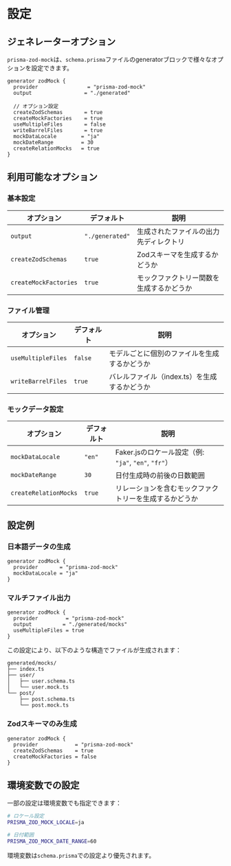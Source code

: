 # 設定

## ジェネレーターオプション

`prisma-zod-mock`は、`schema.prisma`ファイルのgeneratorブロックで様々なオプションを設定できます。

```prisma filename="schema.prisma"
generator zodMock {
  provider                = "prisma-zod-mock"
  output                 = "./generated"
  
  // オプション設定
  createZodSchemas       = true
  createMockFactories    = true
  useMultipleFiles       = false
  writeBarrelFiles       = true
  mockDataLocale        = "ja"
  mockDateRange         = 30
  createRelationMocks   = true
}
```

## 利用可能なオプション

### 基本設定

| オプション | デフォルト | 説明 |
|----------|---------|-----|
| `output` | `"./generated"` | 生成されたファイルの出力先ディレクトリ |
| `createZodSchemas` | `true` | Zodスキーマを生成するかどうか |
| `createMockFactories` | `true` | モックファクトリー関数を生成するかどうか |

### ファイル管理

| オプション | デフォルト | 説明 |
|----------|---------|-----|
| `useMultipleFiles` | `false` | モデルごとに個別のファイルを生成するかどうか |
| `writeBarrelFiles` | `true` | バレルファイル（index.ts）を生成するかどうか |

### モックデータ設定

| オプション | デフォルト | 説明 |
|----------|---------|-----|
| `mockDataLocale` | `"en"` | Faker.jsのロケール設定（例: `"ja"`, `"en"`, `"fr"`） |
| `mockDateRange` | `30` | 日付生成時の前後の日数範囲 |
| `createRelationMocks` | `true` | リレーションを含むモックファクトリーを生成するかどうか |

## 設定例

### 日本語データの生成

```prisma
generator zodMock {
  provider       = "prisma-zod-mock"
  mockDataLocale = "ja"
}
```

### マルチファイル出力

```prisma
generator zodMock {
  provider         = "prisma-zod-mock"
  output          = "./generated/mocks"
  useMultipleFiles = true
}
```

この設定により、以下のような構造でファイルが生成されます：

```
generated/mocks/
├── index.ts
├── user/
│   ├── user.schema.ts
│   └── user.mock.ts
└── post/
    ├── post.schema.ts
    └── post.mock.ts
```

### Zodスキーマのみ生成

```prisma
generator zodMock {
  provider            = "prisma-zod-mock"
  createZodSchemas    = true
  createMockFactories = false
}
```

## 環境変数での設定

一部の設定は環境変数でも指定できます：

```bash
# ロケール設定
PRISMA_ZOD_MOCK_LOCALE=ja

# 日付範囲
PRISMA_ZOD_MOCK_DATE_RANGE=60
```

環境変数は`schema.prisma`での設定より優先されます。